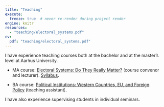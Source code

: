 ```yaml
---
title: "Teaching"
execute:
  freeze: true  # never re-render during project render
engine: knitr 
resources:
  - "teaching/electoral_systems.pdf"
cv:
  pdf: "teaching/electoral_systems.pdf"
---
```


I have experience teaching courses both at the bachelor and at the master's level at Aarhus University.

-   MA course: [Electoral Systems: Do They Really Matter?](https://kursuskatalog.au.dk/en/course/113493/223E22-Electoral-Systems-Do-They-Really-Matter) (course convenor and lecturer). [Syllabus](teaching/electoral_systems.pdf).

-   BA course: [Political Institutions: Western Countries, EU, and Foreign Policy](https://kursuskatalog.au.dk/en/course/110302/Political-Institutions-Western-Countries-EU-and-Foreign-Policy) (teaching assistant).

I have also experience supervising students in individual seminars.
